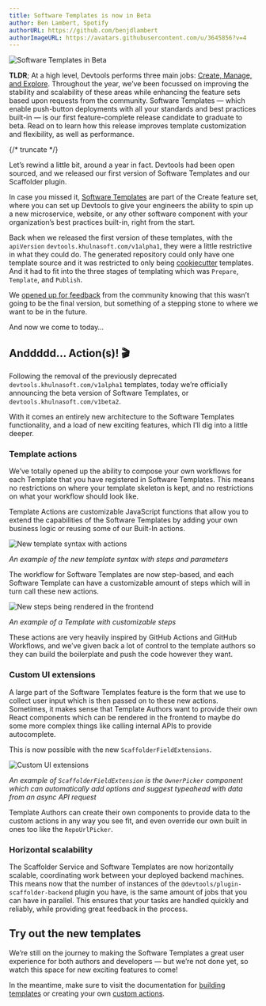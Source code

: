 ```yaml
---
title: Software Templates is now in Beta
author: Ben Lambert, Spotify
authorURL: https://github.com/benjdlambert
authorImageURL: https://avatars.githubusercontent.com/u/3645856?v=4
---
```


![Software Templates in Beta](assets/21-07-26/devtools-software-templates-beta.gif)

**TLDR**; At a high level, Devtools performs three main jobs: [Create, Manage, and Explore](https://devtools.khulnasoft.com/blog/2021/05/20/adopting-devtools#three-jobs-create-manage-explore). Throughout the year, we’ve been focussed on improving the stability and scalability of these areas while enhancing the feature sets based upon requests from the community. Software Templates — which enable push-button deployments with all your standards and best practices built-in — is our first feature-complete release candidate to graduate to beta. Read on to learn how this release improves template customization and flexibility, as well as performance.

{/* truncate */}

Let’s rewind a little bit, around a year in fact. Devtools had been open sourced, and we released our first version of Software Templates and our Scaffolder plugin.

In case you missed it, [Software Templates](https://devtools.khulnasoft.com/blog/2020/08/05/announcing-devtools-software-templates) are part of the Create feature set, where you can set up Devtools to give your engineers the ability to spin up a new microservice, website, or any other software component with your organization’s best practices built-in, right from the start.

Back when we released the first version of these templates, with the `apiVersion` `devtools.khulnasoft.com/v1alpha1`, they were a little restrictive in what they could do. The generated repository could only have one template source and it was restricted to only being [cookiecutter](https://github.com/cookiecutter/cookiecutter) templates. And it had to fit into the three stages of templating which was `Prepare`, `Template`, and `Publish`.

We [opened up for feedback](https://github.com/khulnasoft/devtools/issues/2771) from the community knowing that this wasn’t going to be the final version, but something of a stepping stone to where we want to be in the future.

And now we come to today…

## Anddddd… Action(s)! 🎬

Following the removal of the previously deprecated `devtools.khulnasoft.com/v1alpha1` templates, today we’re officially announcing the beta version of Software Templates, or `devtools.khulnasoft.com/v1beta2`.

With it comes an entirely new architecture to the Software Templates functionality, and a load of new exciting features, which I’ll dig into a little deeper.

### Template actions

We’ve totally opened up the ability to compose your own workflows for each Template that you have registered in Software Templates. This means no restrictions on where your template skeleton is kept, and no restrictions on what your workflow should look like.

Template Actions are customizable JavaScript functions that allow you to extend the capabilities of the Software Templates by adding your own business logic or reusing some of our Built-In actions.

![New template syntax with actions](assets/21-07-26/example-template-code.png)

_An example of the new template syntax with steps and parameters_

The workflow for Software Templates are now step-based, and each Software Template can have a customizable amount of steps which will in turn call these new actions.

![New steps being rendered in the frontend](assets/21-07-26/steps-running.gif)

_An example of a Template with customizable steps_

These actions are very heavily inspired by GitHub Actions and GitHub Workflows, and we’ve given back a lot of control to the template authors so they can build the boilerplate and push the code however they want.

### Custom UI extensions

A large part of the Software Templates feature is the form that we use to collect user input which is then passed on to these new actions. Sometimes, it makes sense that Template Authors want to provide their own React components which can be rendered in the frontend to maybe do some more complex things like calling internal APIs to provide autocomplete.

This is now possible with the new `ScaffolderFieldExtensions`.

![Custom UI extensions](assets/21-07-26/custom-components.gif)

_An example of `ScaffolderFieldExtension` is the `OwnerPicker` component which can automatically add options and suggest typeahead with data from an async API request_

Template Authors can create their own components to provide data to the custom actions in any way you see fit, and even override our own built in ones too like the `RepoUrlPicker`.

### Horizontal scalability

The Scaffolder Service and Software Templates are now horizontally scalable, coordinating work between your deployed backend machines. This means now that the number of instances of the `@devtools/plugin-scaffolder-backend` plugin you have, is the same amount of jobs that you can have in parallel. This ensures that your tasks are handled quickly and reliably, while providing great feedback in the process.

## Try out the new templates

We’re still on the journey to making the Software Templates a great user experience for both authors and developers — but we’re not done yet, so watch this space for new exciting features to come!

In the meantime, make sure to visit the documentation for [building templates](https://devtools.khulnasoft.com/docs/features/software-templates/adding-templates) or creating your own [custom actions](https://devtools.khulnasoft.com/docs/features/software-templates/writing-custom-actions).
